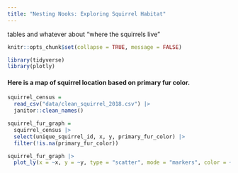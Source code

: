 ```yaml
---
title: "Nesting Nooks: Exploring Squirrel Habitat"
---
```

tables and whatever about "where the squirrels live"

```r
knitr::opts_chunk$set(collapse = TRUE, message = FALSE)
```

```r
library(tidyverse)
library(plotly)
```

#### Here is a map of squirrel location based on primary fur color. 

```r
squirrel_census = 
  read_csv("data/clean_squirrel_2018.csv") |> 
  janitor::clean_names()
```

```r
squirrel_fur_graph =
  squirrel_census |> 
  select(unique_squirrel_id, x, y, primary_fur_color) |>
  filter(!is.na(primary_fur_color))

squirrel_fur_graph |> 
  plot_ly(x = ~x, y = ~y, type = "scatter", mode = "markers", color = ~primary_fur_color)
```


